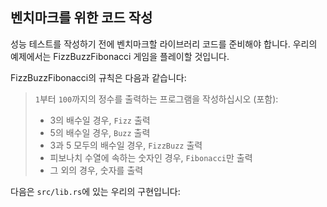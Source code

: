 
## 벤치마크를 위한 코드 작성

성능 테스트를 작성하기 전에 벤치마크할 라이브러리 코드를 준비해야 합니다.
우리의 예제에서는 FizzBuzzFibonacci 게임을 플레이할 것입니다.

FizzBuzzFibonacci의 규칙은 다음과 같습니다:

> `1`부터 `100`까지의 정수를 출력하는 프로그램을 작성하십시오 (포함):
> - 3의 배수일 경우, `Fizz` 출력
> - 5의 배수일 경우, `Buzz` 출력
> - 3과 5 모두의 배수일 경우, `FizzBuzz` 출력
> - 피보나치 수열에 속하는 숫자인 경우, `Fibonacci`만 출력
> - 그 외의 경우, 숫자를 출력

다음은 `src/lib.rs`에 있는 우리의 구현입니다:

<LibRs />